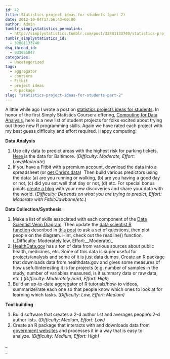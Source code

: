 ```yaml
---
id: 42
title: Statistics project ideas for students (part 2)
date: 2012-10-04T17:56:43+00:00
author: Admin
tumblr_simplystatistics_permalink:
  - http://simplystatistics.tumblr.com/post/32881133740/statistics-project-ideas-for-students-part-2
tumblr_simplystatistics_id:
  - 32881133740
dsq_thread_id:
  - 933655847
categories:
  - Uncategorized
tags:
  - aggregator
  - coursera
  - Fitbit
  - project ideas
  - R package
slug: "statistics-project-ideas-for-students-part-2"
---
```

A little while ago I wrote a post on <a href="http://simplystatistics.org/post/18493330661/statistics-project-ideas-for-students" target="_blank">statistics projects ideas for students</a>. In honor of the first Simply Statistics Coursera offering, <a href="https://www.coursera.org/course/compdata" target="_blank">Computing for Data Analysis</a>, here is a new list of student projects for folks excited about trying out those new R programming skills. Again we have rated each project with my best guess difficulty and effort required. Happy computing!

**Data Analysis**

  1. Use city data to predict areas with the highest risk for parking tickets. <a href="https://data.baltimorecity.gov/Financial/Parking-Citations/n4ma-fj3m" target="_blank">Here </a>is the data for Baltimore. (_Difficulty: Moderate, Effort: Low/Moderate_)
  2. If you have a Fitbit with a premium account, download the data into a spreadsheet (or <a href="https://www.dropbox.com/sh/gauvv2fzf623ia5/SOgEROC7jO/Current" target="_blank">get Chris&#8217;s data</a>)  Then build various predictors using the data: (a) are you running or walking, (b) are you having a good day or not, (c) did you eat well that day or not, (d) etc. For special bonus points <a href="http://myyearofdata.wordpress.com/" target="_blank">create a blog</a> with your new discoveries and share your data with the world. (_Difficulty: Depends on what you are trying to predict, Effort: Moderate with Fitbit/Jawbone/etc_.)

**Data Collection/Synthesis**

  1. Make a list of skills associated with each component of the <a href="http://www.drewconway.com/zia/?p=2378" target="_blank">Data Scientist Venn Diagram</a>. Then update the <a href="https://github.com/jtleek/datascientist/blob/master/dataScientist.R" target="_blank">data scientist R function</a> described in <a href="http://simplystatistics.org/post/11271228367/datascientist" target="_blank">this post</a> to ask a set of questions, then plot people on the diagram. Hint, check out the readline() function. (_Difficulty: Moderately low, Effort:__Moderate)_
  2. <a href="http://www.healthdata.gov/" target="_blank">HealthData.gov</a> has a ton of data from various sources about public health, medicines, etc. Some of this data is super useful for projects/analysis and some of it is just data dumps. Create an R package that downloads data from healthdata.gov and gives some measures of how useful/interesting it is for projects (e.g. number of samples in the study, number of variables measured, is it summary data or raw data, etc.) (_Difficulty: Moderately hard, Effort: High_)
  3. Build an up-to-date aggregator of R tutorials/how-to videos, summarize/rate each one so that people know which ones to look at for learning which tasks. (_Difficulty: Low, Effort: Medium)_

**Tool building**

  1. Build software that creates a 2-d author list and averages people&#8217;s 2-d author lists. (_Difficulty: Medium, Effort: Low)_
  2. Create an R package that interacts with and downloads data from <a href="http://simplystatistics.org/post/15182715327/list-of-cities-states-with-open-data-help-me-find" target="_blank">government websites</a> and processes it in a way that is easy to analyze. _(Difficulty: Medium, Effort: High)_

_  
_
